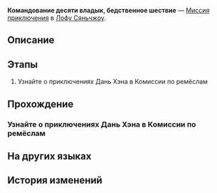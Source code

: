 {{Дополнить|Диалоги.}}
{{Миссия Инфобокс
|id              = 2020316
|Название        = 
|Изображение     = Миссия Освоения Командование десяти владык, бедственное шествие.png
|Тип             = Миссия приключения
|События         = 
|Глава           = 
|Условия         = Завершена [[Миссия Освоения]] ''[[Ветвистые рога и спутанные корни]]''
|Персонажи       = Первопроходец
|СтартЛокация    = Возвышающее святилище
|Мир             = Лофу Сяньчжоу
|Локации         = Возвышающее святилище
|Предыдущая      = 
|Следующая       = 
|Награды         = 
}}
'''Командование десяти владык, бедственное шествие''' — [[Миссия приключения]] в [[Лофу Сяньчжоу]].

==Описание==
{{Описание|<!--официальное описание из Перекрёстка судеб-->}}

==Этапы==
# Узнайте о приключениях Дань Хэна в Комиссии по ремёслам

==Прохождение==
{{Дополнить}}

{{Описание миссии|локация=Возвышающее святилище|...}}
{{Диалог Конец}}

===Узнайте о приключениях Дань Хэна в Комиссии по ремёслам===
{{Описание миссии|локация=Возвышающее святилище|Маленький просчёт, и звёздный ялик сбился с курса. Благодаря руководству и защите Сушан, вы и Лоча всё-таки добрались до Комиссии по ремёслам, которая оказалась в ловушке из-за возрождения Древа амброзии. Там вы спасли раненую судью Сюэи.}}
{{Диалог Начало}}
{{Диалог Конец}}

==На других языках==
{{На других языках
|en   = Ten-Lords' Decree and Calamity's Remnant
|zhs  = 十王敕命，劫余同行
|zht  = 十王敕命，劫餘同行
|ja   = 十王の勅命、災後の同行
|ko   = 시왕이 명령하자 재난이 따른다
|es   = El decreto de los Diez Líderes y la continuación de la calamidad
|fr   = Le décret des dix seigneurs et ce qu'il reste de la calamité
|ru   = Командование десяти владык, бедственное шествие
|th   = คำสั่งจาก Ten-Lords มาพร้อมกับภัยพิบัติ
|vi   = Sắc Lệnh Thập Vương, Đồng Hành Sau Tai Họa
|de   = Kommando der Zehn Fürsten, ein Marsch mit Unheil
|id   = Komando Ten-Lords, Beriringan dengan Bencana
|pt   = Decreto dos Dez Senhores e Remanescente da Calamidade
}}

==История изменений==
{{История изменений|2.7}}
